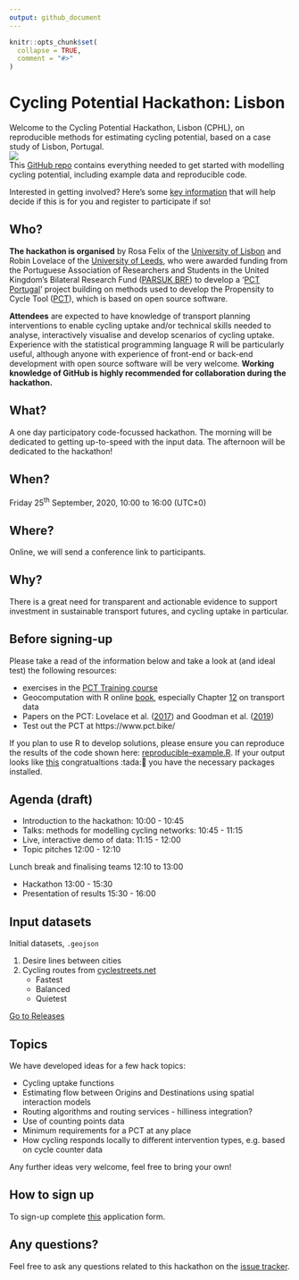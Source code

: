 ```yaml
---
output: github_document
---
```


<!-- README.md is generated from README.Rmd. Please edit that file -->

```r
knitr::opts_chunk$set(
  collapse = TRUE,
  comment = "#>"
)
```

# Cycling Potential Hackathon: Lisbon

<!-- badges: start -->
<!-- badges: end -->

Welcome to the Cycling Potential Hackathon, Lisbon (CPHL), on reproducible methods for estimating cycling potential, based on a case study of Lisbon, Portugal.   
![](https://user-images.githubusercontent.com/1825120/87960376-21e40a00-caac-11ea-8103-5948dfcd3a25.jpg)  
This [GitHub repo](https://github.com/U-Shift/cyclingpotential-hack) contains everything needed to get started with modelling cycling potential, including example data and reproducible code.

Interested in getting involved?
Here's some [key information](https://en.wikipedia.org/wiki/Five_Ws) that will help decide if this is for you and register to participate if so!

## Who?

**The hackathon is organised** by Rosa Felix of the [University of Lisbon](http://ushift.tecnico.ulisboa.pt/team-rosa-felix/)  and Robin Lovelace of the [University of Leeds](https://environment.leeds.ac.uk/transport/staff/953/dr-robin-lovelace), who were awarded funding from the Portuguese Association of Researchers and Students in the United Kingdom's Bilateral Research Fund ([PARSUK BRF](https://en.parsuk.pt/brf)) to develop a '[PCT Portugal](http://ushift.tecnico.ulisboa.pt/pct-portugal/)' project building on methods used to develop the Propensity to Cycle Tool ([PCT](https://www.pct.bike/)), which is based on open source software.

**Attendees** are expected to have knowledge of transport planning interventions to enable cycling uptake and/or technical skills needed to analyse, interactively visualise and develop scenarios of cycling uptake.
Experience with the statistical programming language R will be particularly useful, although anyone with experience of front-end or back-end development with open source software will be very welcome.
**Working knowledge of GitHub is highly recommended for collaboration during the hackathon.**

## What?

A one day participatory code-focussed hackathon.
The morning will be dedicated to getting up-to-speed with the input data.
The afternoon will be dedicated to the hackathon!

## When?

Friday 25^th^ September, 2020, 10:00 to 16:00 (UTC±0)

## Where?

Online, we will send a conference link to participants.

## Why?

There is a great need for transparent and actionable evidence to support investment in sustainable transport futures, and cycling uptake in particular.

## Before signing-up

Please take a read of the information below and take a look at (and ideal test) the following resources:

- exercises in the [PCT Training course](https://itsleeds.github.io/pct/articles/pct_training.html)
- Geocomputation with R online [book](https://geocompr.robinlovelace.net/), especially Chapter [12](https://geocompr.robinlovelace.net/transport.html) on transport data
- Papers on the PCT: Lovelace et al. ([2017](https://doi.org/10.5198/jtlu.2016.862)) and Goodman et al. ([2019](https://doi.org/10.1016/j.jth.2019.01.008))
- Test out the PCT at https://www.pct.bike/

If you plan to use R to develop solutions, please ensure you can reproduce the results of the code shown here: [reproducible-example.R](https://github.com/U-Shift/cyclingpotential-hack/blob/master/code/reproducible-example.R). If your output looks like [this](https://github.com/U-Shift/cyclingpotential-hack/blob/master/reproducible-example.md) congratualtions :tada:🎉 you have the necessary packages installed.

## Agenda (draft)

- Introduction to the hackathon: 10:00 - 10:45
- Talks: methods for modelling cycling networks: 10:45 - 11:15 
- Live, interactive demo of data: 11:15 - 12:00
- Topic pitches 12:00 - 12:10

Lunch break and finalising teams 12:10 to 13:00

- Hackathon 13:00 - 15:30
- Presentation of results 15:30 - 16:00

## Input datasets

Initial datasets, `.geojson`  

1. Desire lines between cities  
2. Cycling routes from [cyclestreets.net](cyclestreets.net)
    - Fastest  
    - Balanced  
    - Quietest  
 
[Go to Releases](https://github.com/U-Shift/cyclingpotential-hack/releases/)

## Topics

We have developed ideas for a few hack topics:

* Cycling uptake functions  
* Estimating flow between Origins and Destinations using spatial interaction models  
* Routing algorithms and routing services - hilliness integration?  
* Use of counting points data  
* Minimum requirements for a PCT at any place
* How cycling responds locally to different intervention types, e.g. based on cycle counter data

Any further ideas very welcome, feel free to bring your own!

## How to sign up

To sign-up complete [this](https://ushift.tecnico.ulisboa.pt/~ushift.daemon/limesurvey/629464) application form.

## Any questions?

Feel free to ask any questions related to this hackathon on the [issue tracker](https://github.com/U-Shift/cyclingpotential-hack/issues).
